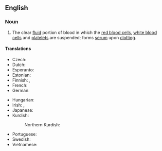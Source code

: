 ==English==
{{wikipedia}}

===Noun===
{{en-noun|-|s}}

# {{lb|en|hematology}} The clear [[fluid]] portion of blood in which the [[red blood cell]]s, [[white blood cell]]s and [[platelet]]s are suspended; forms [[serum]] upon [[clotting]].

====Translations====
{{trans-top|clear fluid portion of blood}}
* Czech: {{t|cs|krevní plazma|f}}
* Dutch: {{t+|nl|bloedplasma|n}}
* Esperanto: {{t|eo|sangoplasmo}}
* Estonian: {{t|et|vereplasma}}
* Finnish: {{t+|fi|veriplasma}}, {{t+|fi|verineste}}
* French: {{t+|fr|plasma sanguin}}
* German: {{t+|de|Blutplasma|n}}
{{trans-mid}}
* Hungarian: {{t+|hu|vérplazma}}
* Irish: {{t|ga|plasma fola|m}}, {{t|ga|fuilphlasma|m}}
* Japanese: {{t|ja|血漿|tr=kesshō}}
* Kurdish:
*: Northern Kurdish: {{t|kmr|plazmaya xwînê|f}}
* Portuguese: {{t|pt|plasma sanguíneo|m}}
* Swedish: {{t+|sv|blodplasma|c}}
* Vietnamese: {{t+|vi|huyết tương}}
{{trans-bottom}}
